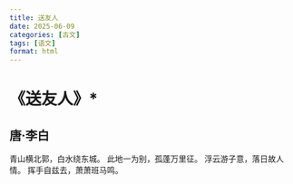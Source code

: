 ```yaml
---
title: 送友人
date: 2025-06-09
categories: [古文]
tags: [语文]
format: html
---
```

# 《送友人》*
## 唐·李白
青山横北郭，白水绕东城。
此地一为别，孤蓬万里征。
浮云游子意，落日故人情。
挥手自兹去，萧萧班马鸣。